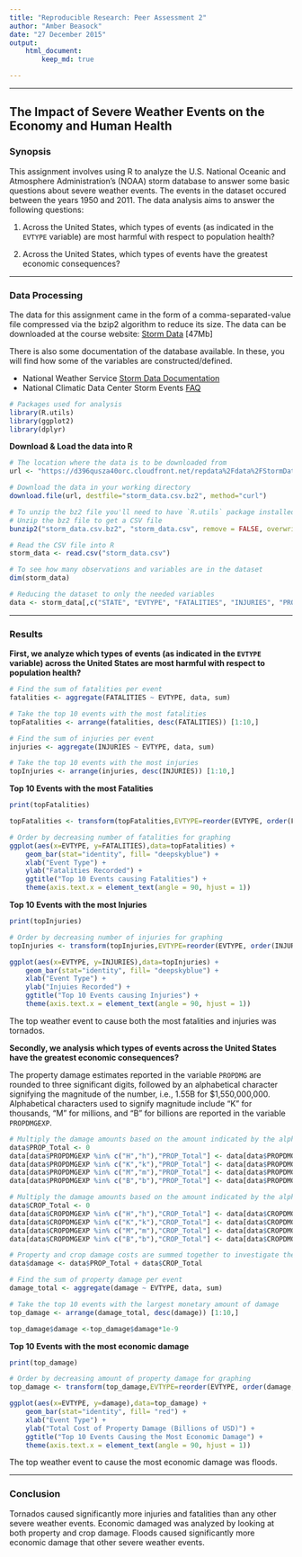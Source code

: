 ```yaml
---
title: "Reproducible Research: Peer Assessment 2" 
author: "Amber Beasock"
date: "27 December 2015"
output: 
    html_document:
        keep_md: true

--- 
```


----------------------------------------------------------------------------------

## The Impact of Severe Weather Events on the Economy and Human Health

### Synopsis

This assignment involves using R to analyze the U.S. National Oceanic and Atmosphere Administration's (NOAA) storm database to answer some basic questions about severe weather events. The events in the dataset occured between the years 1950 and 2011. The data analysis aims to answer the following questions:

1. Across the United States, which types of events (as indicated in the `EVTYPE` variable) are most harmful with respect to population health?

2. Across the United States, which types of events have the greatest economic consequences?
    
----------------------------------------------------------------------------------

### Data Processing

The data for this assignment came in the form of a comma-separated-value file compressed via the bzip2 algorithm to reduce its size. The data can be downloaded at the course website: [Storm Data](https://d396qusza40orc.cloudfront.net/repdata%2Fdata%2FStormData.csv.bz2) [47Mb]

There is also some documentation of the database available. In these, you will find how some of the variables are constructed/defined.

- National Weather Service [Storm Data Documentation](https://d396qusza40orc.cloudfront.net/repdata%2Fpeer2_doc%2Fpd01016005curr.pdf)
- National Climatic Data Center Storm Events [FAQ](https://d396qusza40orc.cloudfront.net/repdata%2Fpeer2_doc%2FNCDC%20Storm%20Events-FAQ%20Page.pdf)
    
```r
# Packages used for analysis
library(R.utils)
library(ggplot2)
library(dplyr)
```

**Download & Load the data into R**
```r
# The location where the data is to be downloaded from
url <- "https://d396qusza40orc.cloudfront.net/repdata%2Fdata%2FStormData.csv.bz2"

# Download the data in your working directory
download.file(url, destfile="storm_data.csv.bz2", method="curl")

# To unzip the bz2 file you'll need to have `R.utils` package installed
# Unzip the bz2 file to get a CSV file
bunzip2("storm_data.csv.bz2", "storm_data.csv", remove = FALSE, overwrite=TRUE)

# Read the CSV file into R
storm_data <- read.csv("storm_data.csv")
```

```r
# To see how many observations and variables are in the dataset
dim(storm_data)
``` 

```r
# Reducing the dataset to only the needed variables 
data <- storm_data[,c("STATE", "EVTYPE", "FATALITIES", "INJURIES", "PROPDMG", "PROPDMGEXP", "CROPDMG", "CROPDMGEXP")]
```

---------------------------------------------------------------------------------- 

### Results

**First, we analyze which types of events (as indicated in the `EVTYPE` variable) across the United States are most harmful with respect to population health?**
 
```r
# Find the sum of fatalities per event
fatalities <- aggregate(FATALITIES ~ EVTYPE, data, sum)

# Take the top 10 events with the most fatalities
topFatalities <- arrange(fatalities, desc(FATALITIES)) [1:10,]

# Find the sum of injuries per event
injuries <- aggregate(INJURIES ~ EVTYPE, data, sum)

# Take the top 10 events with the most injuries
topInjuries <- arrange(injuries, desc(INJURIES)) [1:10,]
```

**Top 10 Events with the most Fatalities**
```r
print(topFatalities)
```

```r
topFatalities <- transform(topFatalities,EVTYPE=reorder(EVTYPE, order(FATALITIES, decreasing=TRUE)))

# Order by decreasing number of fatalities for graphing
ggplot(aes(x=EVTYPE, y=FATALITIES),data=topFatalities) +
    geom_bar(stat="identity", fill= "deepskyblue") +
    xlab("Event Type") +
    ylab("Fatalities Recorded") +
    ggtitle("Top 10 Events causing Fatalities") +
    theme(axis.text.x = element_text(angle = 90, hjust = 1))
```

**Top 10 Events with the most Injuries**
```r
print(topInjuries)
```

```r
# Order by decreasing number of injuries for graphing
topInjuries <- transform(topInjuries,EVTYPE=reorder(EVTYPE, order(INJURIES, decreasing=TRUE)))

ggplot(aes(x=EVTYPE, y=INJURIES),data=topInjuries) +
    geom_bar(stat="identity", fill= "deepskyblue") +
    xlab("Event Type") +
    ylab("Injuies Recorded") +
    ggtitle("Top 10 Events causing Injuries") +
    theme(axis.text.x = element_text(angle = 90, hjust = 1))
```

The top weather event to cause both the most fatalities and injuries was tornados.

**Secondly, we analysis which types of events across the United States have the greatest economic consequences?**

The property damage estimates reported in the variable `PROPDMG` are rounded to three significant digits, followed by an alphabetical character signifying the magnitude of the number, i.e., 1.55B for $1,550,000,000. Alphabetical characters used to signify magnitude include “K” for thousands, “M” for millions, and “B” for billions are reported in the variable `PROPDMGEXP`.

```r
# Multiply the damage amounts based on the amount indicated by the alphabetical character in `PROPDMGEXP`.  
data$PROP_Total <- 0
data[data$PROPDMGEXP %in% c("H","h"),"PROP_Total"] <- data[data$PROPDMGEXP %in% c("H","h"),"PROPDMG"] * 100
data[data$PROPDMGEXP %in% c("K","k"),"PROP_Total"] <- data[data$PROPDMGEXP %in% c("K","k"),"PROPDMG"] * 1000
data[data$PROPDMGEXP %in% c("M","m"),"PROP_Total"] <- data[data$PROPDMGEXP %in% c("M","m"),"PROPDMG"] * 1000000
data[data$PROPDMGEXP %in% c("B","b"),"PROP_Total"] <- data[data$PROPDMGEXP %in% c("B","b"),"PROPDMG"] * 1000000000

# Multiply the damage amounts based on the amount indicated by the alphabetical character in `CROPDMGEXP`.  
data$CROP_Total <- 0
data[data$CROPDMGEXP %in% c("H","h"),"CROP_Total"] <- data[data$CROPDMGEXP %in% c("H","h"),"CROPDMG"] * 100
data[data$CROPDMGEXP %in% c("K","k"),"CROP_Total"] <- data[data$CROPDMGEXP %in% c("K","k"),"CROPDMG"] * 1000
data[data$CROPDMGEXP %in% c("M","m"),"CROP_Total"] <- data[data$CROPDMGEXP %in% c("M","m"),"CROPDMG"] * 1000000
data[data$CROPDMGEXP %in% c("B","b"),"CROP_Total"] <- data[data$CROPDMGEXP %in% c("B","b"),"CROPDMG"] * 1000000000

# Property and crop damage costs are summed together to investigate the total economic damage produced.
data$damage <- data$PROP_Total + data$CROP_Total

# Find the sum of property damage per event
damage_total <- aggregate(damage ~ EVTYPE, data, sum)

# Take the top 10 events with the largest monetary amount of damage
top_damage <- arrange(damage_total, desc(damage)) [1:10,]

top_damage$damage <-top_damage$damage*1e-9
```

**Top 10 Events with the most economic damage**
```r
print(top_damage)
```

```r
# Order by decreasing amount of property damage for graphing
top_damage <- transform(top_damage,EVTYPE=reorder(EVTYPE, order(damage, decreasing=TRUE)))

ggplot(aes(x=EVTYPE, y=damage),data=top_damage) +
    geom_bar(stat="identity", fill= "red") +
    xlab("Event Type") +
    ylab("Total Cost of Property Damage (Billions of USD)") +
    ggtitle("Top 10 Events Causing the Most Economic Damage") +
    theme(axis.text.x = element_text(angle = 90, hjust = 1))
```

The top weather event to cause the most economic damage was floods.

---------------------------------------------------------------------------------- 

### Conclusion

Tornados caused significantly more injuries and fatalities than any other severe weather events. Economic damaged was analyzed by looking at both property and crop damage. Floods caused significantly more economic damage that other severe weather events.
